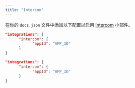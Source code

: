 ```yaml
---
title: "Intercom"
---
```


在你的 `docs.json` 文件中添加以下配置以启用 [Intercom](https://www.intercom.com) 小部件。

<CodeGroup>

```json Integration options in docs.json
"integrations": {
      "intercom": {
            "appId": "APP_ID"
      }
}
```

```json 示例
"integrations": {
      "intercom": {
            "appId": "APP_ID"
      }
}
```

</CodeGroup>
